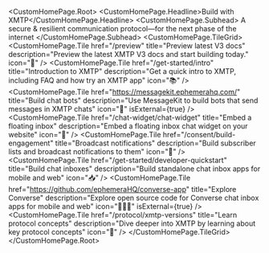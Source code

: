 
<CustomHomePage.Root>
  <CustomHomePage.Headline>Build with XMTP</CustomHomePage.Headline>
  <CustomHomePage.Subhead>
    A secure & resilient communication protocol—for the next phase of the
    internet
  </CustomHomePage.Subhead>
  <CustomHomePage.TileGrid>
    <CustomHomePage.Tile
      href="/preview"
      title="Preview latest V3 docs"
      description="Preview the latest XMTP V3 docs and start building today."
      icon="🚀"
    />
    <CustomHomePage.Tile
      href="/get-started/intro"
      title="Introduction to XMTP"
      description="Get a quick intro to XMTP, including FAQ and how try an XMTP app"
      icon="📚"
    />
    <CustomHomePage.Tile
      href="https://messagekit.ephemerahq.com/"
      title="Build chat bots"
      description="Use MessageKit to build bots that send messages in XMTP chats"
      icon="🤖"
      isExternal={true}
    />
    <CustomHomePage.Tile
      href="/chat-widget/chat-widget"
      title="Embed a floating inbox"
      description="Embed a floating inbox chat widget on your website"
      icon="🎈"
    />
    <CustomHomePage.Tile
      href="/consent/build-engagement"
      title="Broadcast notifications"
      description="Build subscriber lists and broadcast notifications to them"
      icon="🔔"
    />
    <CustomHomePage.Tile
      href="/get-started/developer-quickstart"
      title="Build chat inboxes"
      description="Build standalone chat inbox apps for mobile and web"
      icon="📥"
    />
    <CustomHomePage.Tile
      href="https://github.com/ephemeraHQ/converse-app"
      title="Explore Converse"
      description="Explore open source code for Converse chat inbox apps for mobile and web"
      icon="👩🏽‍💻"
      isExternal={true}
    />
    <CustomHomePage.Tile
      href="/protocol/xmtp-versions"
      title="Learn protocol concepts"
      description="Dive deeper into XMTP by learning about key protocol concepts"
      icon="🧠"
    />
  </CustomHomePage.TileGrid>
</CustomHomePage.Root>
